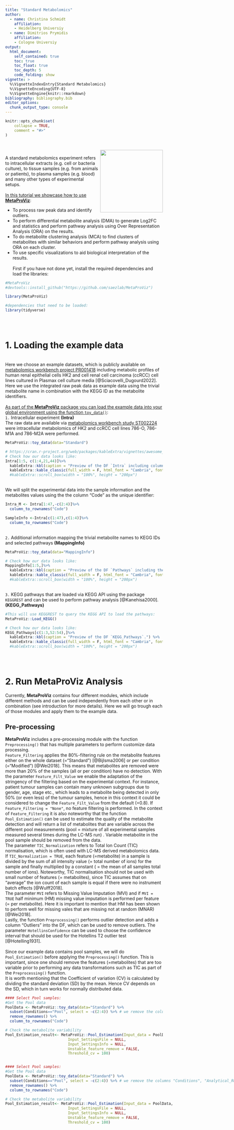 ```yaml
---
title: "Standard Metabolomics"
author:
  - name: Christina Schmidt
    affiliation:
    - Heidelberg Universiy
  - name: Dimitrios Prymidis
    affiliation:
    - Cologne Universiy
output: 
  html_document:
    self_contained: true
    toc: true
    toc_float: true
    toc_depth: 5
    code_folding: show
vignette: >
  %\VignetteIndexEntry{Standard Metabolomics}
  %\VignetteEncoding{UTF-8}
  %\VignetteEngine{knitr::rmarkdown}
bibliography: bibliography.bib
editor_options: 
  chunk_output_type: console
---
```


<style>
.vscroll-plot {
    width: 1000px;
    height: 500px;
    overflow-y: scroll;
    overflow-x: hidden;
}
</style>

```r
knitr::opts_chunk$set(
    collapse = TRUE,
    comment = "#>"
)
```

# <img src="Hexagon_MetaProViz.png" align="right" width="200" />
\
A standard metabolomics experiment refers to intracellular extracts (e.g. cell or bacteria culture), to tissue samples (e.g. from animals or patients), to plasma samples (e.g. blood) and many other types of experimental setups.\
\
<span style="text-decoration:underline">In this tutorial we showcase how to use **MetaProViz**</span>:\

* To process raw peak data and identify outliers.\
* To perform differential metabolite analysis (DMA) to generate Log2FC and statistics and perform pathway analysis using Over Representation Analysis (ORA) on the results.\
* To do metabolite clustering analysis (MCA) to find clusters of metabolites with similar behaviors and perform pathway analysis using ORA on each cluster.\
* To use specific visualizations to aid biological interpretation of the results.\
\
First if you have not done yet, install the required dependencies and load the libraries:
```r
#MetaProViz
#devtools::install_github("https://github.com/saezlab/MetaProViz")

library(MetaProViz)

#dependencies that need to be loaded:
library(tidyverse)

```
\
\
<div class="progress progress-striped active">
  <div class="progress-bar progress-bar-success" style="width: 100%"></div>
</div>

# 1. Loading the example data

<div class="progress progress-striped active">
  <div class="progress-bar progress-bar-success" style="width: 100%"></div>
</div>
\
Here we choose an example datasets, which is publicly available on [metabolomics workbench project PR001418](https://www.metabolomicsworkbench.org/data/DRCCMetadata.php?Mode=Project&ProjectID=PR001418) including metabolic profiles of human renal epithelial cells HK2 and cell renal cell carcinoma (ccRCC) cell lines cultured in Plasmax cell culture media [@Sciacovelli_Dugourd2022]. Here we use the integrated raw peak data as example data using the trivial metabolite name in combination with the KEGG ID as the metabolite identifiers.\
\
<span style="text-decoration:underline">As part of the **MetaProViz** package you can load the example data into your global environment using the function `toy_data()`</span>:\
`1.` Intracellular experiment **(Intra)** \
The raw data are available via [metabolomics workbench study ST002224](https://www.metabolomicsworkbench.org/data/DRCCMetadata.php?Mode=Study&StudyID=ST002224&StudyType=MS&ResultType=1) were intracellular metabolomics of HK2 and ccRCC cell lines 786-O, 786-M1A and 786-M2A were performed.\
```r
MetaProViz::toy_data(data="Standard")
```
```r
# https://cran.r-project.org/web/packages/kableExtra/vignettes/awesome_table_in_html.html
# Check how our data looks like:
Intra[1:5, c(1:4,21,44)]%>%
  kableExtra::kbl(caption = "Preview of the DF `Intra` including columns with sample information and metabolite ids with their measured values.") %>%
  kableExtra::kable_classic(full_width = F, html_font = "Cambria", font_size = 12) #%>%
  #kableExtra::scroll_box(width = "100%", height = "200px")
```
\
We will split the experimental data into the sample information and the metabolites values using the the column "Code" as the unique identifier:
```r
Intra_M <- Intra[1:47,-c(2:4)]%>%
  column_to_rownames("Code")

SampleInfo <-Intra[c(1:47),c(1:4)]%>%
  column_to_rownames("Code")

```
\
`2.` Additional information mapping the trivial metabolite names to KEGG IDs and selected pathways **(MappingInfo)** \
```r
MetaProViz::toy_data(data="MappingInfo")
```
```r
# Check how our data looks like:
MappingInfo[1:5,]%>%
  kableExtra::kbl(caption = "Preview of the DF `Pathways` including the trivial metabolite identifiers used in the experiment as well as KEGG IDs and pathway information.") %>%
  kableExtra::kable_classic(full_width = F, html_font = "Cambria", font_size = 12) #%>%
  #kableExtra::scroll_box(width = "100%", height = "200px")
```
\
`3.` KEGG pathways that are loaded via KEGG API using the package `KEGGREST` and can be used to perform pathway analysis [@Kanehisa2000]. **(KEGG_Pathways)**\
```r
#This will use KEGGREST to query the KEGG API to load the pathways:
MetaProViz::Load_KEGG()
```
```r
# Check how our data looks like:
KEGG_Pathways[c(1:3,52:54),]%>%
  kableExtra::kbl(caption = "Preview of the DF `KEGG_Pathways`.") %>%
  kableExtra::kable_classic(full_width = F, html_font = "Cambria", font_size = 12) #%>%
  #kableExtra::scroll_box(width = "100%", height = "200px")
```
\
\
<div class="progress progress-striped active">
  <div class="progress-bar progress-bar-success" style="width: 550%"></div>
</div>

# 2. Run MetaProViz Analysis

<div class="progress progress-striped active">
  <div class="progress-bar progress-bar-success" style="width: 550%"></div>
</div>

Currently, **MetaProViz** contains four different modules, which include different methods and can be used independently from each other or in combination (see introduction for more details). Here we will go trough each of those modules and apply them to the example data.

## Pre-processing
**MetaProViz** includes a pre-processing module with the function `Preprocessing()` that has multiple parameters to perform customize data processing.\
`Feature_Filtering` applies the 80%-filtering rule on the metabolite features either on the whole dataset (="Standard") [@Bijlsma2006] or per condition (="Modified") [@Wei2018].  This means that metabolites are removed were more than 20% of the samples (all or per condition) have no detection. With the parameter `Feature_Filt_Value` we enable the adaptation of the stringency of the filtering based on the experimental context. For instance, patient tumour samples can contain many unknown subgroups due to gender, age, stage etc., which leads to a metabolite being detected in only 50% (or even less) of the tumour samples, hence in this context it could be considered to change the `Feature_Filt_Value` from the default (=0.8). If `Feature_Filtering = "None"`, no feature filtering is performed. In the context of `Feature_Filtering` it is also noteworthy that the function `Pool_Estimation()` can be used to estimate the quality of the metabolite detection and will return a list of metabolites that are variable across the different pool measurements (pool = mixture of all experimental samples measured several times during the LC-MS run) . Variable metabolite in the pool sample should be removed from the data.\
The parameter `TIC_Normalization` refers to Total Ion Count (TIC) normalisation, which is often used with LC-MS derived metabolomics data. If `TIC_Normalization = TRUE`, each feature (=metabolite) in a sample is divided by the sum of all intensity value (= total number of ions)  for the sample and finally multiplied by a constant ( = the mean of all samples total number of ions). Noteworthy, TIC normalisation should not be used with small number of features (= metabolites), since TIC assumes that on “average” the ion count of each sample is equal if there were no instrument batch effects [@Wulff2018].\
The parameter `MVI` refers to Missing Value Imputation (MVI) and if `MVI = TRUE` half minimum (HM) missing value imputation is performed per feature (= per metabolite). Here it is important to mention that HM has been shown to perform well for missing vales that are missing not at random (MNAR) [@Wei2018].\
Lastly, the function `Preprocessing()` performs outlier detection and adds a column "Outliers" into the DF, which can be used to remove outliers. The parameter `HotellinsConfidence` can be used to choose the confidence interval that should be used for the Hotellins T2 outlier test [@Hotelling1931].\
\
Since our example data contains pool samples, we will do `Pool_Estimation()` before applying the `Preprocessing()` function. This is important, since one should remove the features (=metabolites) that are too variable prior to performing any data transformations such as TIC as part of the `Preprocessing()` function.\
It is worth mentioning that the Coefficient of variation (CV) is calculated by dividing the standard deviation (SD) by the mean. Hence CV depends on the SD, which in turn works for normally distributed data.\
```r
#### Select Pool samples:
#Get the Pool data
PoolData <- MetaProViz::toy_data(data="Standard") %>%
  subset(Conditions=="Pool", select = -c(2:4)) %>% # we remove the columns "Conditions", "Analytical_Replicates" and "Biological_Replicates"
  remove_rownames() %>% 
  column_to_rownames("Code")

# Check the metabolite variability
Pool_Estimation_result<- MetaProViz::Pool_Estimation(Input_data = PoolData,
                            Input_SettingsFile = NULL,
                            Input_SettingsInfo = NULL,
                            Unstable_feature_remove = FALSE,
                            Threshold_cv = 100)
```

<div class="vscroll-plot">
```r
#### Select Pool samples:
#Get the Pool data
PoolData <- MetaProViz::toy_data(data="Standard") %>%
  subset(Conditions=="Pool", select = -c(2:4)) %>% # we remove the columns "Conditions", "Analytical_Replicates" and "Biological_Replicates"
  remove_rownames() %>% 
  column_to_rownames("Code")

# Check the metabolite variability
Pool_Estimation_result<- MetaProViz::Pool_Estimation(Input_data = PoolData,
                            Input_SettingsFile = NULL,
                            Input_SettingsInfo = NULL,
                            Unstable_feature_remove = FALSE,
                            Threshold_cv = 100)
```
</div>
\
\
\
```r
#--------------------------------------------------------------------
#### Alternatively a full dataset can be added. Here, the Conditions and PoolSamples name have to be specified in the Input_SettingsInfo  
Pool_Estimation_result<- MetaProViz::Pool_Estimation(Input_data = Intra[,-c(2:4)] %>% column_to_rownames("Code"),
                            Input_SettingsFile = Intra[,1:4] %>% column_to_rownames("Code"),
                            Input_SettingsInfo = c(PoolSamples = "Pool", Conditions="Conditions"),
                            Unstable_feature_remove = FALSE, 
                            Threshold_cv = 100)

Pool_Estimation_result_DF_CV <-Pool_Estimation_result[["DF"]][["CV_result"]]
```

<div class="vscroll-plot">
```r
#--------------------------------------------------------------------
#### Alternatively a full dataset can be added. Here, the Conditions and PoolSamples name have to be specified in the Input_SettingsInfo  
Pool_Estimation_result<- MetaProViz::Pool_Estimation(Input_data = Intra[,-c(2:4)] %>% column_to_rownames("Code"),
                            Input_SettingsFile = Intra[,1:4] %>% column_to_rownames("Code"),
                            Input_SettingsInfo = c(PoolSamples = "Pool", Conditions="Conditions"),
                            Unstable_feature_remove = FALSE, 
                            Threshold_cv = 100)

Pool_Estimation_result_DF_CV <-Pool_Estimation_result[["DF"]][["CV_result"]]
```
</div>
\
\
\
```r
# Check how our data looks like:
Pool_Estimation_result_DF_CV[1:5,]%>%
  kableExtra::kbl(caption = "Preview of the Pool_Estimation result.") %>%
  kableExtra::kable_classic(full_width = F, html_font = "Cambria", font_size = 12)
```
\
The results from the `Pool_Estimation()` is a table that has the CVs. If there is a high variability, one should consider to remove those features from the data. For the example data nothing needs to be removed. If you have used internal standard in your experiment you should specifically check their CV as this would indicate technical issues (here valine-d8 and hippuric acid-d5).\
\
Now we will apply the `Preprocessing()` function to example data and have a look at the output produced. You will notice that all the chosen parameters and results are documented in messages. All the results data tables, the Quality Control (QC) plots and outlier detection plots are returned and can be easily viewed.\
```r
PreprocessingResults <- MetaProViz::Preprocessing(Input_data=Intra_M, 
                                                  Input_SettingsFile=SampleInfo,
                                                  Input_SettingsInfo = c(Conditions = "Conditions",
                                                                         Biological_Replicates = "Biological_Replicates"),
                                                  Feature_Filtering = "Modified",
                                                  Feature_Filt_Value = 0.8,
                                                  TIC_Normalization = TRUE,
                                                  MVI=TRUE, 
                                                  HotellinsConfidence = 0.99,# We perform outlier testing using 0.99 confidence intervall
                                                  ExportQCPlots = TRUE,
                                                  CoRe = FALSE,
                                                  Plot = TRUE) 

# This is the results table:
Intra_Preprocessed <- PreprocessingResults[["DF"]][["Preprocessing_output"]][["Processed_data"]]
```

<div class="vscroll-plot">
```r
PreprocessingResults <- MetaProViz::Preprocessing(Input_data=Intra_M, 
                                                  Input_SettingsFile=SampleInfo,
                                                  Input_SettingsInfo = c(Conditions = "Conditions",
                                                                         Biological_Replicates = "Biological_Replicates"),
                                                  Feature_Filtering = "Modified",
                                                  Feature_Filt_Value = 0.8,
                                                  TIC_Normalization = TRUE,
                                                  MVI=TRUE, 
                                                  HotellinsConfidence = 0.99,# We perform outlier testing using 0.99 confidence intervall
                                                  ExportQCPlots = TRUE,
                                                  CoRe = FALSE,
                                                  Plot = TRUE) 

# This is the results table:
Intra_Preprocessed <- PreprocessingResults[["DF"]][["Preprocessing_output"]][["Processed_data"]]
```
</div>
\
\
\
```r
# Check how our data looks like:
Intra_Preprocessed[29:32, 1:9]%>%
  rownames_to_column("Code")%>%
  kableExtra::kbl(caption = "Preview of the pre-processing results, which has an additional column `Outlier` including the results of Hotellins T2.") %>%
  kableExtra::kable_classic(full_width = F, html_font = "Cambria", font_size = 12) #%>%
  #kableExtra::scroll_box(width = "100%", height = "200px")
```
\
In the output table you can now see the column "Outliers" and for the Condition 786-M2A, we can see that based on Hotellin's T2 test, one sample was detected as an outlier in the first round of filtering.\
As part of the `Preprocessing()` function several plots are generated  and saved. Additionally, the ggplots are returned into the list to enable further modifiaction using the ggplot syntax. These plots include plots showing the outliers for each filtering round and other QC plots.\
\
As part of the **MetaProViz** visualization module one can easily further customize the PCA plot and adapt color and shape for the information of interest. You can see more below for the `VizPCA()` function.
\
Before we proceed, we will remove the outlier:\
```r
Intra_Preprocessed <- Intra_Preprocessed[-29,]#remove MS55_29
```
\
As you may have noticed, in this example dataset we have several biological replicates that where injected (=measured) several times, which can be termed as analytical replicates. The **MetaProViz** pre-processing module includes the function `ReplicateSum()`, which will do this task and save the results:\
```r
Intra_Preprocessed <- MetaProViz::ReplicateSum(Input_data=Intra_Preprocessed)
```
\
Using the pre-processed data, we can now use the **MetaProViz** visualization module and generate some overview Heatmaps `VizHeatmap()` or PCA plots `VizPCA()`. You can see some examples below. 

## DMA
Differential Metabolite Analysis (`DMA`) is used to compare two conditions (e.g. Tumour versus Healthy) by calculating the Log2FC, p-value, adjusted p-value and t-value. With the different parameters `STAT_pval` and `STAT_padj` one can choose the statistical tests such as t.test, wilcoxon test, limma, annova, kruskal walles, etc. (see function reference for more information).\
As input one can use the  pre-processed data we have generated using the `Preprocessing` module, but here one can of course use any DF including metabolite values, even though we recommend to normalize the data and remove outliers prior to DMA. Moreover, we require the `Input_SettingsFile_Sample` including the sample metadata with information which condition a sample corresponds to. Additionally, we enable the user to provide a `Plot_SettingsFile_Metab` containing the metadata for the features (metabolites), such as KEGG ID, pathway, retention time, etc.\
\
By defining the numerator and denominator as part of the `Input_SettingsInfo` parameter, it is defined which comparisons are performed:\
1. **one_vs_one** (single comparison): numerator="Condition1", denominator ="Condition2"\
2. **all_vs_one** (multiple comparison): numerator=NULL, denominator ="Condition"\
3. **all_vs_all** (multiple comparison): numerator=NULL, denominator =NULL (=default)\
\
Noteworthy, if you have not performed missing value imputation and hence your data includes NAs or 0 values for some features, this is how we deal with this in the `DMA()` function:\
1. If you use the parameter `STAT_pval="lmFit"`, limma is performed. Limma does a baesian fit of the data and substracts Mean(Condition1 fit) - Mean(Condition2 fit). As such, unless all values of a feature are NA, Limma can deal with NAs.
2. Standard Log2FC: log2(Mean(Condition1)) - log2(Mean(Condition2))
    a. If all values of the replicates of one condition are NA/0 for a feature (=metabolite): Log2FC= Inf/-Inf and the statistics will be NA\
    b. If some values  of the replicates of one condition are NA/0 for a feature (=metabolite): Log2FC= positive or negative value, but the statistics will be NA\

It is important to mention that in case of `STAT_pval="lmFit"`, we perform log2 transformation of the data as prior to running limma to enable the calculation of the log2FC, hence do not provide log2 transformed data.\
\
Here, the example data we have four different cell lines, healthy (HK2) and cancer (ccRCC: 786-M1A, 786-M2A and 786-O), hence we can perform multiple different comparisons. The results can be automatically saved and all the results are returned in a list with the different data frames. If parameter Plot=TRUE, an overview Volcano plot is generated and saved.\
```r
# Perform multiple comparison All_vs_One using annova:
DMA_Annova <- MetaProViz::DMA(Input_data=Intra_Preprocessed[,-c(1:3)], #we need to remove columns that do not include metabolite measurements
                              Input_SettingsFile_Sample=Intra_Preprocessed[,c(1:2)],#only maintain the information about condition and replicates
                              Input_SettingsInfo = c(conditions="Conditions", numerator=NULL, denominator = "HK2"),# we compar all_vs_HK2
                              STAT_pval ="aov",
                              STAT_padj="fdr",
                              Input_SettingsFile_Metab = MappingInfo,# Adds metadata for the metabolites such as KEGG_ID, Pathway, retention time,...
                              OutputName='Annova')

#Inspect the DMA results tables:
DMA_786M1A_vs_HK2 <- DMA_Annova[["DF"]][["DMA_result"]][["786-M1A_vs_HK2"]]
Shapiro <- DMA_Annova[["DF"]][["Shapiro_result"]]

```

<div class="vscroll-plot">
```r
# Perform multiple comparison All_vs_One using annova:
DMA_Annova <- MetaProViz::DMA(Input_data=Intra_Preprocessed[,-c(1:3)], #we need to remove columns that do not include metabolite measurements
                              Input_SettingsFile_Sample=Intra_Preprocessed[,c(1:2)],#only maintain the information about condition and replicates
                              Input_SettingsInfo = c(conditions="Conditions", numerator=NULL, denominator = "HK2"),# we compar all_vs_HK2
                              STAT_pval ="aov",
                              STAT_padj="fdr",
                              Input_SettingsFile_Metab = MappingInfo,# Adds metadata for the metabolites such as KEGG_ID, Pathway, retention time,...
                              OutputName='Annova')

#Inspect the DMA results tables:
DMA_786M1A_vs_HK2 <- DMA_Annova[["DF"]][["DMA_result"]][["786-M1A_vs_HK2"]]
Shapiro <- DMA_Annova[["DF"]][["Shapiro_result"]]
```
</div>
\
\
\
```r
# Check how our data looks like:
Shapiro[,c(7:8, 1:4)]%>%
  kableExtra::kbl(caption = "1. Preview of the Shaprio results for the different conditions.", row.names=FALSE) %>%
  kableExtra::kable_classic(full_width = F, html_font = "Cambria", font_size = 12)

DMA_786M1A_vs_HK2[c(7,9,11:12,14),]%>%
  kableExtra::kbl(caption = "2. Preview of the DMA results for the comparison of 786-M1A versus HK2 cells.", row.names=FALSE) %>%
  kableExtra::kable_classic(full_width = F, html_font = "Cambria", font_size = 12)
```
\
Using the DMA results, we can now use the **MetaProViz** visualization module and generate further customized Volcano plots `VizVolcano()`. You can see some examples below. 

### ORA using the DMA results
Over Representation Analysis (ORA) is a pathway enrichment analysis (PEA) method that determines if a set of features (=metabolic pathways) are over-represented in the selection of features (=metabolites) from the data in comparison to all measured features (metabolites) using the Fishers exact test. The selection of metabolites are usually the most altered metabolites in the data, which can be selected by the top and bottom t-values.\
Of course, there are many other PEA methods such as the well known GSEA. Here we do not aim to provide an extensive tool for different methods to perform pathway enrichment analysis and only focus on ORA since we can apply this to perform standard pathway enrichment as well as pathway enrichment on clusters of metabolites (see MCA below). If you are interested in using different pathway enrichment methods please check out specialized tools such as [decopupleR](https://saezlab.github.io/decoupleR/) [@Badia-I-Mompel2022].\
\
Here we will use the KEGG pathways [@Kanehisa2000]. Before we can perform ORA on the DMA results, we have to ensure that the metabolite names match with the KEGG IDs or KEGG trivial names. In general, the `PathwayFile` requirements are column "term", "Metabolite" and "Description", and the `Input_data` requirements are column "t.val" and column "Metabolite".\
```r
#Since we have performed multiple comparisons (all_vs_HK2), we will run ORA for each of this comparison
DM_ORA_res<- list()

comparisons <- names(DMA_Annova[["DF"]][["DMA_result"]])
for(comparison in comparisons){
  #Ensure that the Metabolite names match with KEGG IDs or KEGG trivial names. 
  DMA <- DMA_Annova[["DF"]][["DMA_result"]][[comparison]]
  DMA <- DMA[complete.cases(DMA),-1]%>%#we remove metabolites that do not have a KEGG ID/KEGG pathway
  dplyr::rename("Metabolite"="KEGGCompound")#We use the KEGG trivial names to match with the KEGG pathways
  
  #Perform ORA
  DM_ORA_res[[comparison]] <- MetaProViz::DM_ORA(Input_data=DMA,#Input data requirements: column `t.val` and column `Metabolite`
                                                 PathwayFile=KEGG_Pathways[,-3],#Pathway file requirements: column `term`, `Metabolite` and `Description`. Above we loaded the Kegg_Pathways using MetaProViz::Load_KEGG()
                                                 PathwayName="KEGG",
                                                 minGSSize=3,
                                                 maxGSSize=1000,
                                                 pCutoff=0.01,
                                                 PercentageCutoff=10)
}

#Lets check how the results look like:
DM_ORA_786M1A_vs_HK2 <- DM_ORA_res[["786-M1A_vs_HK2"]][["ClusterGoSummary"]]
```
```r
# Check how our data looks like:
DM_ORA_786M1A_vs_HK2[c(1:5),-1]%>%
  kableExtra::kbl(caption = "Preview of the ORA results for the comparison of 786-M1A versus HK2 cells.", row.names=FALSE) %>%
  kableExtra::kable_classic(full_width = F, html_font = "Cambria", font_size = 12)
```

## MCA
Metabolite Clustering Analysis (`MCA`) is a module, which includes different functions to enable clustering of metabolites into groups either based on logical regulatory rules. This can be particularly useful if one has multiple conditions and aims to find patterns in the data.

### MCA-2Cond
This metabolite clustering method is based on the Regulatory Clustering Method (RCM) that was developed as part of the Signature Regulatory Clustering (SiRCle) model (@Mora_Schmidt2022). As part of the [SiRCleR package](https://github.com/ArianeMora/SiRCleR/tree/main), also variation of the initial RCM method are proposed as  clustering based on two comparisons (e.g. KO versus WT in hypoxia and in normoxia).\
Here we set two different thresholds, one for the differential metabolite abundance (`Log2FC`) and one for the `significance` (e.g. p.adj). This will define if a feature (= metabolite) is assigned into:\
1. ***"UP"***, which means a metabolite is significantly up-regulated in the underlying comparison.\
2. ***"DOWN"***,  which means a metabolite is significantly down-regulated in the underlying comparison.\
3. ***"No Change"***, which means a metabolite does not change significantly in the underlying comparison and/or is not defined as up-regulated/down-regulated based on the Log2FC threshold chosen.\
\
Therebye “No Change” is further subdivided into four states:\
1. ***“Not Detected”***, which means a metabolite is not detected in the underlying comparison.\
2. ***“Not Significant”***, which means a metabolite is not significant in the underlying comparison.\
3. ***“Significant positive”***, which means a metabolite is significant in the underlying comparison and the differential metabolite abundance is positive, yet does not meet the threshold set for "UP" (e.g. Log2FC >1 = "UP" and we have a significant Log2FC=0.8).\
4. ***“Significant negative”***, which means a metabolite is significant in the underlying comparison and the differential metabolite abundance is negative, yet does not meet the threshold set for "DOWN".\
\
This definition is done individually for each comparison and will impact in which metabolite cluster a metabolite is sorted into. \
Since we have two comparisons, we can choose between different Background settings, which defines which features will be considered for the clusters (e.g. you could include only features (= metabolites) that are detected in both comparisons, removing the rest of the features).The background methods `backgroundMethod` are the following from ***1.1. - 1.4.*** from most restrictive to least restrictive:\
***1.1. C1&C2***: Most stringend background setting and will lead to a small number of metabolites.\
***1.2. C1***: Focus is on the metabolite abundance of Condition 1 (C1).\
***1.3. C2***: Focus is on the metabolite abundance of Condition 2 (C2).\
***1.4. C1|C2***: Least stringent background method, since a metabolite will be included in the input if it has been detected on one of the two conditions.\
\
Lastly, we will get clusters of metabolites that are defined by the metabolite change in the two conditions. For example, if Alanine is "UP" based on the thresholds in both comparisons it will be sorted into the cluster "Core_UP". As there are two 6-state6 transitions between the comparisons, the flows are summarised into smaller amount of metabolite clusters using different Regulation Groupings (RG): 
1. RG1_All\
2. RG2_Significant taking into account genes that are significant (UP, DOWN, significant positive, significant negative)\
3. RG3_SignificantChange only takes into account genes that have significant changes (UP, DOWN).\
\
```r
#Example of all possible flows:
MCA_2Cond <- MetaProViz::MCA_rules(data="2Cond")
```

```r
# Check how our data looks like:
MCA_2Cond%>%
  kableExtra::kbl(caption ="Metabolite Clustering Analysis: 2 Conditions.", row.names=FALSE) %>%
  kableExtra::kable_classic(full_width = F, html_font = "Cambria", font_size = 12) 

#easyalluvial::alluvial_wide(MCA_2Cond[,c(1:2,4)], fill_by = 'last_variable' )
#easyalluvial::alluvial_wide(MCA_2Cond[,c(1:2,5)], fill_by = 'last_variable' )
```
\
Now let's use the data and do clustering:
```r
MCAres <- MetaProViz::MCA_2Cond(Cond1_File=DMA_Annova[["DF"]][["DMA_result"]][["786-O_vs_HK2"]],
                      Cond2_File=DMA_Annova[["DF"]][["DMA_result"]][["786-M1A_vs_HK2"]],
                      MetaboliteID= "Metabolite",
                      Cond1ValueCol="Log2FC",
                      Cond1PadjCol="p.adj",
                      Cond2ValueCol="Log2FC",
                      Cond2PadjCol="p.adj",
                      Cond1_padj_cutoff= 0.05,
                      Cond2_padj_cutoff = 0.05,
                      Cond1_FC_cutoff= 1,
                      Cond2_FC_cutoff = 1,
                      backgroundMethod="C1&C2",
                      OutputFileName = "MCA_2Cond",
                      Save_as_Results = "xlsx")

# Check how our data looks like:
ClusterSummary <- MCAres[["DF"]][["ClusterSummary"]]
```
```r
# Check how our data looks like:
ClusterSummary[-c(1:15),]%>%
  kableExtra::kbl(caption ="Summary of MCA: 2 Conditions.", row.names=FALSE) %>%
  kableExtra::kable_classic(full_width = F, html_font = "Cambria", font_size = 12) 
```

### ORA on each metabolite cluster
As explained in detail above, Over Representation Analysis (ORA) is a pathway enrichment analysis (PEA) method. As ORA is based on the Fishers exact test it is perfect to test if a set of features (=metabolic pathways) are over-represented in the selection of features (= clusters of metabolites) from the data in comparison to all measured features (all metabolites). In detail, `MC_ORA()` will perform ORA on each of the metabolite clusters using all metabolites as the background.
```r
#We need a pathway file with the columns Metabolite, term and description
PathwayInput <- MappingInfo[,c(1,4)]%>%
  rename("term"="Pathway")
PathwayInput$Description <- PathwayInput$term
```
```r
# Check how our data looks like:
PathwayInput[1:6,]%>%
  kableExtra::kbl(caption ="Pathway Input for MetaProViz::MC_ORA.", row.names=FALSE) %>%
  kableExtra::kable_classic(full_width = F, html_font = "Cambria", font_size = 12) 
```

```r
MC_ORA_result<- MetaProViz::MC_ORA(Input_data=MCAres[["DF"]][["MCA_result"]],
                   MetabCluster_lab="RG2_Significant",
                   RemoveBackground=TRUE,
                   PathwayFile=PathwayInput,
                   PathwayName="KEGG",
                   minGSSize=3,
                   maxGSSize=1000)
```

# 3. Run MetaProViz Visualisation
The big advantages of the `MetaProViz` visualization module is its flexible and easy usage, which we will showcase below and that the figures are saved in a publication ready style and format. For instance, the x- and y-axis size will always be adjusted for the amount of samples or features (=metabolites) plotted, or in the case of Volcano plot and PCA plot the axis size is fixed and not affected by figure legends or title. In this way, there is no need for many adjustments and the figures can just be dropped into the presentation or paper and are all in the same style.\
\
All the `VizPlotName()` functions are constructed in the same way. Indeed, with the parameter `Plot_SettingsInfo` the user can pass a named vector with information about the metadata column that should be used to customize the plot by colour, shape or creating individual plots, which will all be showcased for the different plot types. Via the parameter `Plot_SettingsFile` the user can pass the metadata DF, which can be dependent on the plot type for the samples and/or the features (=metabolites). In case of both the parameter is named `Plot_SettingsFile_Sample` and `Plot_SettingsFile_Metab`.\
\
In each of those Plot_Settings, the user can label color and/or shape based on additional information (e.g. Pathway information, Cluster information or other other demographics like gender). Moreover, we also enable to plot individual plots where applicable based on those MetaData (e.g. one plot for each metabolic pathway).\
For this we need a metadata table including information about our samples that could be relevant to e.g. color code:\
```r
MetaData_Sample <- Intra_Preprocessed[,c(1:2)]%>%
   mutate(Celltype = case_when(Conditions=="HK2" ~ 'Healthy',
                               Conditions=="786-O" ~ 'Primary Tumour',
                               TRUE ~ 'Metastatic Tumour'))%>%
   mutate(Status = case_when(Conditions=="HK2" ~ 'Healthy',
                               TRUE ~ 'Cancer'))
```
```r
# Check how our data looks like:
MetaData_Sample%>%
  kableExtra::kbl(caption = "Metadata table including additional information about our Samples.") %>%
  kableExtra::kable_classic(full_width = F, html_font = "Cambria", font_size = 12)
```
\
Moreover, we can use MetaData for our features (=Metabolites), which we loaded with the `MappingInfo` and we can also add the information on which cluster a metabolite was assigned to in the `MetaProViz::MCA()` analysis above:\
```r
MetaData_Metab <-merge(MappingInfo[,c(1,4)], MCAres[["DF"]][["MCA_result"]][,c(1,14)], by="Metabolite", all.y=TRUE)
```
```r
# Check how our data looks like:
MetaData_Metab[c(3:4,6,24:26),]%>%
  kableExtra::kbl(caption = "Metadata table including additional information about the Metabolites.", row.names=FALSE) %>%
  kableExtra::kable_classic(full_width = F, html_font = "Cambria", font_size = 12)
```
\
Noteworthy, here we can also use the KEGG pathways we used for the pathway analysis.

### PCA plots
Principal component analysis (PCA) is a dimensionality reduction method that reduces all the measured features (=metabolites) of one sample into a few features in the different principal components, whereby each principal component can explain a certain percentage of the variance between the different samples. Hence, this enables interpretation of sample clustering based on the measured features (=metabolites).\
As mentioned above, PCA plots can be quite useful for quality control, but of course it offers us many more opportunities, which will be showcased here.\
\
As input, we need a DF that contains the samples as rownames and the features (=metabolites) as column names:\
```r
Input_PCA <- Intra_Preprocessed[,-c(1:4)]#remove columns that include Metadata such as cell type,...
```
```r
# Check how our data looks like:
Input_PCA[,1:7]%>%
  kableExtra::kbl(caption = "Input_data for `MetaProViz::VizPCA()`, with samples as rownames and metabolites as column names.") %>%
  kableExtra::kable_classic(full_width = F, html_font = "Cambria", font_size = 12)
```
\
Now lets check out the standard plot:
```r
MetaProViz::VizPCA(Input_data=Input_PCA)
```
Next, we can interactively choose shape and color using the additional information of interest from our Metadata. Especially for complex data, such as patient data, it can be valuable to use different demographics (e.g. age, gender, medication,...) for this. First lets check if we have any batch effect by colour coding for the biological replicates, which would be the case if the replicates cluster together.\
```r
MetaProViz::VizPCA(Plot_SettingsInfo= c(color="Biological_Replicates"),
                   Plot_SettingsFile= MetaData_Sample ,
                   Input_data=Input_PCA,
                   OutputPlotName = "Batch Effect")
```
Next, we can colour code for condition and use the biological replicates in the shape parameter:\
```r
MetaProViz::VizPCA(Plot_SettingsInfo= c(color="Conditions", shape="Biological_Replicates"),
                   Plot_SettingsFile= MetaData_Sample,
                   Input_data=Input_PCA,
                   OutputPlotName = "Sample Conditions")
```
The different cell lines we have are either control or cancerous, so we can display this too. Here is becomes apparent that the cell status is responsible for 64% of the variance (x-axis). \
```r
MetaProViz::VizPCA(Plot_SettingsInfo= c(color="Status"),
                   Plot_SettingsFile= MetaData_Sample,
                   Input_data=Input_PCA,
                   OutputPlotName = "Sample Status")
```
We can separate the cancerous cell lines further into metastatic or primary. This shows us that this is separated on the y-axis and accounts for 30%of the variance.\
```r
MetaProViz::VizPCA(Plot_SettingsInfo= c(color="Celltype", shape="Status"),
                   Plot_SettingsFile= MetaData_Sample,
                   Input_data=Input_PCA,
                   OutputPlotName = "Cell type")
```
Lastly, its worth mentioning that one can also change many style parameters to customize the plot:\
```r
MetaProViz::VizPCA(Plot_SettingsInfo= c(color="Celltype", shape="Status"),
                   Plot_SettingsFile= MetaData_Sample,
                   Input_data=Input_PCA,
                   color_palette= NULL,#pass your own colour palette
                   shape_palette=NULL,#pass your own shape palette
                   Show_Loadings = FALSE, #show loadings (default=FALSE)
                   Scaling = TRUE, #use scaling
                   Theme=NULL,#theme_classic() is default, use any: https://ggplot2.tidyverse.org/reference/ggtheme.html
                   OutputPlotName= 'Cell type',
                   Save_as_Plot = "svg")#file format
```

### Heatmaps
Clustered heatmaps can be useful to understand the patterns in the data, which will be showcased on different examples.\
As input, we need a DF that contains the samples as rownames and the features (=metabolites) as column names:\
```r
Input_Heatmap <-  Intra_Preprocessed[,-c(1:4)]#remove columns that include Metadata such as cell type,...
```
```r
# Check how our data looks like:
Input_Heatmap[,1:7]%>%
  kableExtra::kbl(caption = "Input for `MetaProViz::VizHeatmap()`, with samples as rownames and metabolites as column names.") %>%
  kableExtra::kable_classic(full_width = F, html_font = "Cambria", font_size = 12)
```
\
Now we can generate an overview heatmap. Since we plot all metabolites the metabolite names are not plotted since this would get too crowded (You can enforce this by changing the parameter `enforce_FeatureNames = TRUE`).
```r
MetaProViz::VizHeatmap(Input_data = Input_Heatmap, 
                       OutputPlotName = "Overview")
```
\
Here we can add as many sample metadata information as needed at the same time:\
```r
MetaProViz::VizHeatmap(Input_data = Input_Heatmap,
                       Plot_SettingsFile_Sample = MetaData_Sample,
                       Plot_SettingsInfo = c(color_Sample = list("Conditions","Biological_Replicates", "Celltype", "Status")),
                       OutputPlotName = "Colour Samples")
```
\
Moreover, we can also add metabolite metadata information:\
```r
# row annotation: Color for Metabolites
MetaProViz::VizHeatmap(Input_data = Input_Heatmap,
                       Plot_SettingsFile_Sample = MetaData_Sample,
                       Plot_SettingsInfo = c(color_Metab = list("Pathway")),
                       Plot_SettingsFile_Metab =  MappingInfo, 
                       OutputPlotName = "Colour Metabolites")
```
\
Lastly, by generate individual plot for e.g. each pathway or the metabolite clusters by adding individual (`individual_Sample` or `individual_Metab`) to `Plot_SettingsInfo`. At the same time we can still maintain the metadata information for both, the samples and the metabolites. Together this can help us to draw biological conclusions about the different pathways: Indeed, we can observe for the `D-Amino acid metabolism` many metabolites fall into the MCA-Cluster `Core_DOWN`, meaning in comparison to HK2 cells we have a negative Log2FC for 786-O and 786-M1A.
```r
# individual: One individual plot for each pathway, col annotation: Colour for samples
MetaProViz::VizHeatmap(Input_data = Input_Heatmap, 
                       Plot_SettingsFile_Sample = MetaData_Sample,
                       Plot_SettingsInfo = c(individual_Metab = "Pathway",
                                             color_Sample = list("Conditions","Biological_Replicates"),
                                             color_Metab = list("RG2_Significant")),
                       Plot_SettingsFile_Metab =  MetaData_Metab,
                       OutputPlotName = "Pathway")

```
<div class="vscroll-plot">
```r
MetaProViz::VizHeatmap(Input_data = Input_Heatmap, 
                       Plot_SettingsFile_Sample = MetaData_Sample,
                       Plot_SettingsInfo = c(individual_Metab = "Pathway", color_Sample = list("Conditions","Biological_Replicates"), color_Metab = list("RG2_Significant")),
                       Plot_SettingsFile_Metab =  MetaData_Metab,
                       OutputPlotName = "Pathway")
```

### Superplots
Intensity plots for each feature (=metabolite) can be useful to visually examine differences among groups.\

As input, we need a DF that contains the samples as rownames and the features (=metabolites) as column names:\
```r
Input_Superplot <-  Intra_Preprocessed[,-c(1:4)]#remove columns that include Metadata such as cell type,...
```

We can select the conditions that are plotted using the `Selected_Conditions` parameter. Additionally, after selecting some conditions, we can add statistics for comparisons specified in the `Selected conditions` parameter. If only one pair is added in the Selected_Comparisons students t-test  is performed which anova is used for more than one comparison. Finally, plots are exposted in one pdf file. However, individual plots can be exported by setting the parameter `Individual_plot` = TRUE
```r
Vizsuperplot(Input_data = Input_Superplot,
             Input_SettingsFile = MetaData_Sample,
             Input_SettingsInfo = c(conditions="Conditions", superplot = "Biological_Replicates"),
             Graph_Style = "Box", # Bar, Box, Violin
             OutputPlotName = "",
             palette = c("red", "blue", "green"),
             Individual_plots = FALSE,
             Selected_Conditions = c("786-M1A", "786-O", "HK2"),
             Selected_Comparisons = list(c(1,2), c(1,3), c(2,3)),
             Theme = theme_classic(),
             Save_as_Plot = "svg")
```

</div>
\
\
\
You can also choose to make individual plots for any Sample Metadata using `individual_Sample` (e.g. in patients you may want to plot male and female separately). Moreover, you can also use both at the same time.

### Volcano plot
In general,we have three different `Plot_Settings`, which will also be used for other plot types such as lollipop graphs.\
`1.` `"Standard"` is the standard version of the plot, with one dataset being plotted.\
`2.` `"Conditions"` here two or more datasets will be plotted together. How datasets can be plotted together depends on the plot type.\
`3.` `"PEA"` stands for Pathway Enrichment Analysis, and is used if the results of an GSE analysis should be plotted as here the figure legends will be adapted.\
\
Here we will look at all the different options we have to display our results from the different analysis (DMA, PEA), which will help us to interpret our results as this can be sometimes difficult to do from the many data tables.\
Just a quick reminder, how the input data look like:\
1. Results of Differential Metabolite Analysis (DMA): Log2FC and stats:\
```r
# Check how our data looks like:
DMA_786M1A_vs_HK2[1:7,]%>%
  kableExtra::kbl(caption = "Input_data for `MetaProViz::VizVolcano()` are for example differential analysis results from `MetaProViz::DMA()`.") %>%
  kableExtra::kable_classic(full_width = F, html_font = "Cambria", font_size = 12)
```
\
2. Results from Pathway Enrichment Analysis (PEA): Score (e.g. NES score) and stats\
```r
# Check how our data looks like:
DM_ORA_res[["786-M1A_vs_HK2"]][["ClusterGoSummary"]][1:4,-c(1,7)]%>%
  kableExtra::kbl(caption = "Input_data for `MetaProViz::VizVolcano()` are for example pathway enrichment results from `MetaProViz::DM_ORA()`.", row.names = FALSE) %>%
  kableExtra::kable_classic(full_width = F, html_font = "Cambria", font_size = 12)
```

#### **Standard**
Here we will first look into the results from the differential analysis (see section `DMA` above) for the comparison of `786-M1A_vs_HK2`:
```r
# Run with default parameter --> only need to provide Input_data and the title we like
MetaProViz::VizVolcano(Input_data=DMA_786M1A_vs_HK2)
```
\
If you seek to plot the metabolite names you can change the paramter `SelectLab` from its default (`SelectLab=""`) to NULL and the metabolite names will be plotted randomly. 
```r
# Run with default parameter --> only need to provide Input_data and the title we like
MetaProViz::VizVolcano(Input_data=DMA_786M1A_vs_HK2,
                       SelectLab = NULL)
```
\
With the parameter `SelectLab` you can also pass a vector with Metabolite names that should be labeled:
```r
# Run with default parameter --> only need to provide Input_data and the title we like
MetaProViz::VizVolcano(Input_data=DMA_786M1A_vs_HK2,
                       SelectLab = c("N-acetylaspartylglutamate", "cystathionine", "orotidine"))
```
\
Next we may be interested to understand which metabolite clusters based on our MCA the metabolites of the plot correspond to. In order to do this we can provide a Plot_SettingsFile with this additional information and use this information to color code and/or to shape the dots on the volcano plot. In order to choose the right column we need to provide a vector Plot_SettingsInfo with this information.\
```r

#Now we need to add our Plot_SettingsFile and the Plot_SettingsInfo:
MetaProViz::VizVolcano(Plot_Settings="Standard",
                       Plot_SettingsInfo= c(color="RG2_Significant"),
                       Plot_SettingsFile= MetaData_Metab,
                       Input_data=DMA_786M1A_vs_HK2,
                       OutputPlotName= "786M1A versus HK2",
                       Subtitle= "Results of DMA. Colour coded for metabolic clusters" )

#If we want to use the shape instead of the colour for the cluster info, we can just change our Plot_SettingsInfo
MetaProViz::VizVolcano(Plot_Settings="Standard",
                       Plot_SettingsInfo= c(shape="RG2_Significant"),
                       Plot_SettingsFile= MetaData_Metab,
                       Input_data=DMA_786M1A_vs_HK2,
                       OutputPlotName= "786M1A versus HK2",
                       Subtitle= "Results of DMA. Shape for metabolic clusters, color for significance." )

#Of course, we can also adapt both, color and shape for the same parameter:
MetaProViz::VizVolcano(Plot_Settings="Standard",
                       Plot_SettingsInfo= c(shape="RG2_Significant", color="RG2_Significant"),
                       Plot_SettingsFile= MetaData_Metab,
                       Input_data=DMA_786M1A_vs_HK2,
                       OutputPlotName= "786M1A versus HK2",
                       Subtitle= "Results of DMA. Shape and color for metabolic clusters." )
```
\
Given that we also know, which metabolic pathway the metabolites correspond to, we can add this information into the plot. This is also a good example to showcase the flexibility of the visualisation function: Either you use the parameter `Plot_SettingsFile= MetaData_Metab` as above, but as we have the column "Pathway" also in our Input_data you can also pass `Plot_SettingsFile= DMA_786-M1A_vs_HK2` or simply use the default `Plot_SettingsFile=NULL`, in which case the `Plot_SettingsInfo` information (here `color`) will be used from Input_data. \
```r
#Now we can use color for the pathways and shape for the metabolite clusters:
MetaProViz::VizVolcano(Plot_Settings="Standard",
                       Plot_SettingsInfo= c(color="Pathway"),
                       Input_data=DMA_786M1A_vs_HK2,
                       OutputPlotName= "786M1A versus HK2 Results of DMA. Colour for metabolic pathways.",
                       Subtitle= "Results of DMA. Colour for metabolic pathways." )
```
\
We immediately see that there are many pathways displayed on the plot, which can make it difficult to interpret. Hence, we will change our plot settings in order to get individual plots for each of the pathways:
```r
#Now we can generate a plot for each pathway and color for the metabolite clusters:
MetaProViz::VizVolcano(Plot_Settings="Standard",
                       Plot_SettingsInfo= c(color="RG2_Significant", individual="Pathway"),
                       Plot_SettingsFile= MetaData_Metab,
                       Input_data=DMA_786M1A_vs_HK2,
                       OutputPlotName= "786M1A versus HK2",
                       Subtitle= "Results of DMA. Colour for metabolic pathways." )
```

<div class="vscroll-plot">
```r
#Now we can generate a plot for each pathway and color for the metabolite clusters:
MetaProViz::VizVolcano(Plot_Settings="Standard",
                       Plot_SettingsInfo= c(color="RG2_Significant", individual="Pathway"),
                       Plot_SettingsFile= MetaData_Metab,
                       Input_data=DMA_786M1A_vs_HK2,
                       OutputPlotName= "786M1A versus HK2",
                       Subtitle= "Results of DMA shape for metabolic clusters" )
```
</div>
\
\
\

#### **Comparison**
```r
MetaProViz::VizVolcano(Plot_Settings="Compare",
                       Input_data=DMA_786M1A_vs_HK2,
                       AdditionalInput_data=DMA_Annova[["DF"]][["DMA_result"]][["786-O_vs_HK2"]],
                       OutputPlotName= "786M1A vs HK2 compared to 7860 vs HK2",
                       Subtitle= "Results of DMA" )
```

Now we do individual plots again:
```r
MetaProViz::VizVolcano(Plot_Settings="Compare",
                       Plot_SettingsInfo= c(individual="Pathway"),
                       Plot_SettingsFile= MetaData_Metab,
                       Input_data=DMA_786M1A_vs_HK2,
                       AdditionalInput_data=DMA_Annova[["DF"]][["DMA_result"]][["786-O_vs_HK2"]],
                       OutputPlotName= "786M1A vs HK2 compared to 7860 vs HK2",
                       Subtitle= "Results of DMA" )
```

<div class="vscroll-plot">
```r
MetaProViz::VizVolcano(Plot_Settings="Compare",
                       Plot_SettingsInfo= c(individual="Pathway"),
                       Plot_SettingsFile= MetaData_Metab,
                       Input_data=DMA_786M1A_vs_HK2,
                       AdditionalInput_data=DMA_Annova[["DF"]][["DMA_result"]][["786-O_vs_HK2"]],
                       OutputPlotName= "786M1A vs HK2 compared to 7860 vs HK2",
                       Subtitle= "Results of DMA" )
```
</div>
\
\

#### **PathwayEnrichmentAnalysis**
If you have performed Pathway Enrichment Analysis (PEA) such as ORA or GSEA, we can also plot the results or add the information into the Figure legends.
```r
MetaProViz::VizVolcano(Plot_Settings="PEA",
                       Plot_SettingsInfo= c(individual="term", PEA_Pathway="ID", PEA_stat="p.adjust", PEA_score="GeneRatio"),
                       Plot_SettingsFile= KEGG_Pathways[,-3],#Must be the pathways used for pathway analysis
                       Input_data= DMA_786M1A_vs_HK2,# Must be the data you have used as an input for the pathway analysis
                       AdditionalInput_data=DM_ORA_res[["786-M1A_vs_HK2"]][["ClusterGoSummary"]],#Must be the results of the pathway analysis
                       OutputPlotName= "KEGG",
                       Subtitle= "PEA" ,
                       SelectLab = NULL)

```

<div class="vscroll-plot">
```r
MetaProViz::VizVolcano(Plot_Settings="PEA",
                       Plot_SettingsInfo= c(individual="term", PEA_Pathway="ID", PEA_stat="p.adjust", PEA_score="GeneRatio"),
                       Plot_SettingsFile= KEGG_Pathways[,-3],#Must be the pathways used for pathway analysis
                       Input_data= DMA_786M1A_vs_HK2,# Must be the data you have used as an input for the pathway analysis
                       AdditionalInput_data=DM_ORA_res[["786-M1A_vs_HK2"]][["ClusterGoSummary"]],#Must be the results of the pathway analysis
                       OutputPlotName= "KEGG",
                       Subtitle= "PEA" ,
                       SelectLab = NULL)

```

</div>
\
\
<div class="progress progress-striped active">
  <div class="progress-bar progress-bar-success" style="width: 100%"></div>
</div>


# Session information

```r
options(width = 120)
sessioninfo::session_info()
```

# Bibliography


